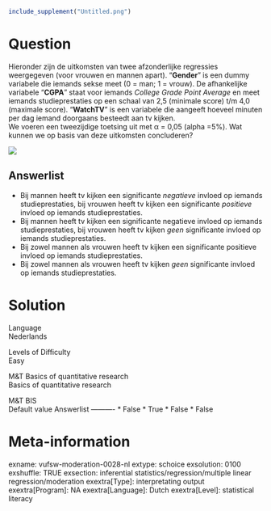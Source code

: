 ```r
include_supplement("Untitled.png")
```

Question
========
Hieronder zijn de uitkomsten van twee afzonderlijke regressies
weergegeven (voor vrouwen en mannen apart). “**Gender**” is een dummy
variabele die iemands sekse meet (0 = man; 1 = vrouw). De afhankelijke
variabele “**CGPA**” staat voor iemands *College Grade Point Average* en
meet iemands studieprestaties op een schaal van 2,5 (minimale score) t/m
4,0 (maximale score). “**WatchTV**” is een variabele die aangeeft
hoeveel minuten per dag iemand doorgaans besteedt aan tv kijken.  
We voeren een tweezijdige toetsing uit met α = 0,05 (alpha =5%). Wat
kunnen we op basis van deze uitkomsten concluderen?   
  
![](Untitled.png)

Answerlist
----------
* Bij mannen heeft tv kijken een significante *negatieve *invloed op
  iemands studieprestaties, bij vrouwen heeft tv kijken een significante
  *positieve* invloed op iemands studieprestaties.
* Bij mannen heeft tv kijken een significante negatieve invloed op iemands
  studieprestaties, bij vrouwen heeft tv kijken *geen* significante
  invloed op iemands studieprestaties.
* Bij zowel mannen als vrouwen heeft tv kijken een significante positieve
  invloed op iemands studieprestaties.
* Bij zowel mannen als vrouwen heeft tv kijken *geen* significante invloed
  op iemands studieprestaties.

Solution
========











Language  
Nederlands

Levels of Difficulty  
Easy

M&T Basics of quantitative research  
Basics of quantitative research

M&T BIS  
Default value
Answerlist
----------
* False
* True
* False
* False

Meta-information
================
exname: vufsw-moderation-0028-nl
extype: schoice
exsolution: 0100
exshuffle: TRUE
exsection: inferential statistics/regression/multiple linear regression/moderation
exextra[Type]: interpretating output
exextra[Program]: NA
exextra[Language]: Dutch
exextra[Level]: statistical literacy

